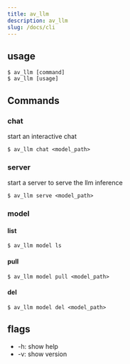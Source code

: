 ```yaml
---
title: av_llm
description: av_llm
slug: /docs/cli
---
```


## usage

```shell
$ av_llm [command]
$ av_llm [usage]
```

## Commands

### chat

start an interactive chat

```
$ av_llm chat <model_path>
```

### server

start a server to serve the llm inference

```
$ av_llm serve <model_path>
```

### model

#### list

```shell
$ av_llm model ls

```

#### pull

```shell
$ av_llm model pull <model_path>
```

#### del

```shell
$ av_llm model del <model_path>
```

## flags

- -h: show help
- -v: show version
